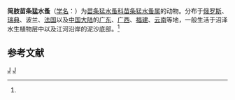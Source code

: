 {{Speciesbox
| taxon = Parastenocaris brevipes
| binomial_authority = (Kessler, 1913)<ref name='id12548'>{{cite web| url =http://www.bioinfo.cn/db05/BjdwSpecies.php?action=view&id=12548| title =简肢苗条猛水蚤| work =《中国动物物种编目数据库》| publisher =中国科学院微生物研究所| author =中国科学院动物研究所| accessdate =2009-04-28| deadurl =yes| archiveurl =https://web.archive.org/web/20160305053250/http://www.bioinfo.cn/db05/BjdwSpecies.php?action=view&id=12548| archivedate =2016-03-05}}</ref>
}}

'''简肢苗条猛水蚤'''（[[学名|学名]]：{{lang|la|''Parastenocaris brevipes''}}）为[[苗条猛水蚤科|苗条猛水蚤科]][[苗条猛水蚤属|苗条猛水蚤属]]的动物。分布于[[俄罗斯|俄罗斯]]、[[瑞典|瑞典]]、波兰、[[法国|法国]]以及[[中国大陆|中国大陆]]的[[广东|广东]]、[[广西|广西]]、[[福建|福建]]、[[云南|云南]]等地，一般生活于沼泽水生植物层中以及江河沿岸的泥沙底部。<ref name='id12548'/>

== 参考文献 ==
{{reflist}}

{{节肢动物小作品}}

{{taxonbar}}
[[Category:_1913年描述的动物|J]]
[[Category:苗条猛水蚤属|J]]